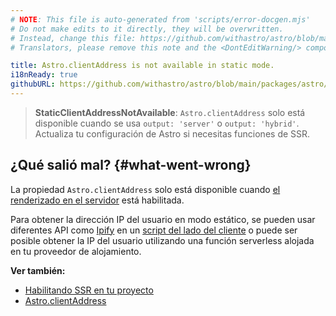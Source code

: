 ```yaml
---
# NOTE: This file is auto-generated from 'scripts/error-docgen.mjs'
# Do not make edits to it directly, they will be overwritten.
# Instead, change this file: https://github.com/withastro/astro/blob/main/packages/astro/src/core/errors/errors-data.ts
# Translators, please remove this note and the <DontEditWarning/> component.

title: Astro.clientAddress is not available in static mode.
i18nReady: true
githubURL: https://github.com/withastro/astro/blob/main/packages/astro/src/core/errors/errors-data.ts
---
```


> **StaticClientAddressNotAvailable**: `Astro.clientAddress` solo está disponible cuando se usa `output: 'server'` o `output: 'hybrid'`. Actualiza tu configuración de Astro si necesitas funciones de SSR.

## ¿Qué salió mal? \{#what-went-wrong\}

La propiedad `Astro.clientAddress` solo está disponible cuando [el renderizado en el servidor](/es/guides/server-side-rendering/) está habilitada.

Para obtener la dirección IP del usuario en modo estático, se pueden usar diferentes API como [Ipify](https://www.ipify.org/) en un [script del lado del cliente](/es/guides/client-side-scripts/) o puede ser posible obtener la IP del usuario utilizando una función serverless alojada en tu proveedor de alojamiento.

**Ver también:**

-  [Habilitando SSR en tu proyecto](/es/guides/server-side-rendering/)
-  [Astro.clientAddress](/es/reference/api-reference/#astroclientaddress)
